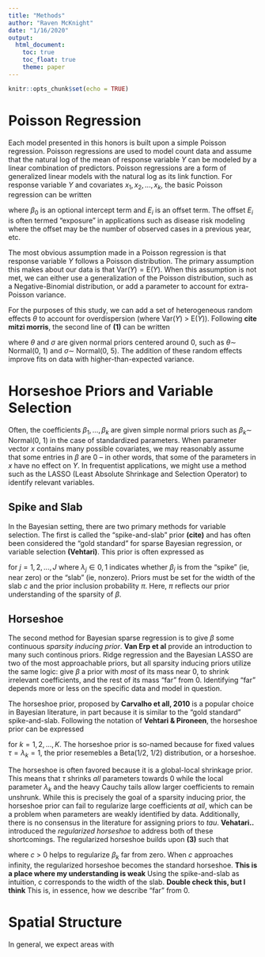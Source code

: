 ```yaml
---
title: "Methods"
author: "Raven McKnight"
date: "1/16/2020"
output: 
  html_document:
    toc: true
    toc_float: true
    theme: paper
---
```


```r
knitr::opts_chunk$set(echo = TRUE)
```

# Poisson Regression

Each model presented in this honors is built upon a simple Poisson regression. Poisson regressions are used to model count data and assume that the natural log of the mean of response variable $Y$ can be modeled by a linear combination of predictors. Poisson regressions are a form of generalized linear models with the natural log as its link function. For response variable $Y$ and covariates $x_1, x_2, ..., x_k$, the basic Poisson regression can be written 


\begin{align}
\tag{1}
Y_i & \sim \text{Poisson}(E_i\lambda_i) \\
\eta_i  = log(\lambda_i) & = \beta_0 + \sum_{k=1}^{K}x_k^T\beta_k \\
\end{align}

where $\beta_0$ is an optional intercept term and $E_i$ is an offset term. The offset $E_i$ is often termed "exposure" in applications such as disease risk modeling where the offset may be the number of observed cases in a previous year, etc. 

The most obvious assumption made in a Poisson regression is that response variable $Y$ follows a Poisson distribution. The primary assumption this makes about our data is that $\text{Var}(Y) = \text{E}(Y)$. When this assumption is not met, we can either use a generalization of the Poisson distribution, such as a Negative-Binomial distribution, or add a parameter to account for extra-Poisson variance. 

For the purposes of this study, we can add a set of heterogeneous random effects $\theta$ to account for overdispersion (where Var($Y$) > E($Y$)). Following **cite mitzi morris**, the second line of **(1)** can be written

\begin{align}
\tag{2}
\eta_i = log(\lambda_i) & = \beta_0 + \sum_{k=1}^{K}x_k^T\beta_k + \theta \sigma
\end{align}

where $\theta$ and $\sigma$ are given normal priors centered around 0, such as $\theta \sim$ Normal(0, 1) and $\sigma \sim$ Normal(0, 5). The addition of these random effects improve fits on data with higher-than-expected variance. 

# Horseshoe Priors and Variable Selection

Often, the coefficients $\beta_1, ..., \beta_k$ are given simple normal priors such as $\beta_k \sim$ Normal(0, 1) in the case of standardized parameters. When parameter vector $x$ contains many possible covariates, we may reasonably assume that some entries in $\beta$ are 0 -- in other words, that some of the parameters in $x$ have no effect on $Y$. In frequentist applications, we might use a method such as the LASSO (Least Absolute Shrinkage and Selection Operator) to identify relevant variables. 

## Spike and Slab 

In the Bayesian setting, there are two primary methods for variable selection. The first is called the "spike-and-slab" prior **(cite)** and has often been considered the "gold standard" for sparse Bayesian regression, or variable selection **(Vehtari)**. This prior is often expressed as 

\begin{align}
\tag{3}
\beta_j | \lambda_j, c, \epsilon & \sim \lambda_j \text{Normal}(0, c^2) + (1-\lambda_j)\text{Normal}(0, \epsilon^2) \\
\lambda_j & \sim \text{Bernoulli}(\pi)
\end{align}

for $j = 1, 2, ..., J$ where $\lambda_j \in {0, 1}$ indicates whether $\beta_j$ is from the "spike" (ie, near zero) or the "slab" (ie, nonzero). Priors must be set for the width of the slab $c$ and the prior inclusion probability $\pi$. Here, $\pi$ reflects our prior understanding of the sparsity of $\beta$. 

## Horseshoe

The second method for Bayesian sparse regression is to give $\beta$ some continuous *sparsity inducing prior*. **Van Erp et al** provide an introduction to many such continous priors. Ridge regression and the Bayesian LASSO are two of the most approachable priors, but all sparsity inducing priors utilize the same logic: give $\beta$ a prior with *most* of its mass near 0, to shrink irrelevant coefficients, and the rest of its mass "far" from 0. Identifying "far" depends more or less on the specific data and model in question. 

The horseshoe prior, proposed by **Carvalho et all, 2010** is a popular choice in Bayesian literature, in part because it is similar to the "gold standard" spike-and-slab. Following the notation of **Vehtari & Pironeen**, the horseshoe prior can be expressed

\begin{align}
\tag{4}
\beta_k \text{ | } \lambda_k, \tau & \sim \text{Normal}(0, \tau^2\lambda_k^2) \\
\lambda_k & \sim \text{Half-Cauchy}(0, 1)
\end{align}

for $k = 1, 2, ..., K$. The horseshoe prior is so-named because for fixed values $\tau = \lambda_k = 1$, the prior resemebles a Beta(1/2, 1/2) distribution, or a horseshoe. 

The horseshoe is often favored because it is a global-local shrinkage prior. This means that $\tau$ shrinks *all* parameters towards 0 while the local parameter $\lambda_k$ and the heavy Cauchy tails allow larger coefficients to remain unshrunk. While this is precisely the goal of a sparsity inducing prior, the horseshoe prior can fail to regularize large coefficients *at all*, which can be a problem when parameters are weakly identified by data. Additionally, there is no consensus in the literature for assigning priors to $tau$. **Vehatari..** introduced the *regularized horseshoe* to address both of these shortcomings. The regularized horseshoe builds upon **(3)** such that

\begin{align}
\tag{5}
\beta_k \text{ | } \lambda_j, \tau, c & \sim \text{Normal}(0, \tau^2 \tilde{\lambda_k^2}) \\
\tilde{\lambda_k^2} & = \frac{c^2\lambda_k^2}{c^2 + \tau^2\lambda_k^2} \\
\lambda_k & \sim \text{Half-Cauchy}(0, 1) \\
c & \sim ~ \text{Inverse-Gamma}(a, b)
\end{align}

where $c$ > 0 helps to regularize $\beta_k$ far from zero. When $c$ approaches infinity, the regularized horseshoe becomes the standard horseshoe. **This is a place where my understanding is weak** Using the spike-and-slab as intuition, c corresponds to the width of the slab. **Double check this, but I think** This is, in essence, how we describe "far" from 0. 

# Spatial Structure

In general, we expect areas with 
